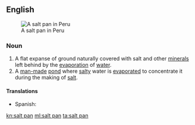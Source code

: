 ==English==
[[Image:Salineras de Maras, Maras, Perú, 2015-07-30, DD 03-07 PAN.JPG|thumb|right|A salt pan in Peru]]
===Noun===
{{en-noun}}
{{wikipedia}}

# A flat expanse of ground naturally covered with salt and other [[mineral]]s left behind by the [[evaporation]] of [[water]].
# A [[man-made]] [[pond]] where [[salty]] water is [[evaporate]]d to concentrate it during the making of [[salt]].

====Translations====
{{trans-top|A flat expanse of ground covered with salt}}
{{trans-mid}}
{{trans-bottom}}

{{trans-top|A man-made pond where salty water is evaporated}}
{{trans-mid}}
{{trans-bottom}}

{{ttbc-top}}
* Spanish: {{t-check|es|salinera|f}}
{{trans-mid}}
{{trans-bottom}}

[[kn:salt pan]]
[[ml:salt pan]]
[[ta:salt pan]]